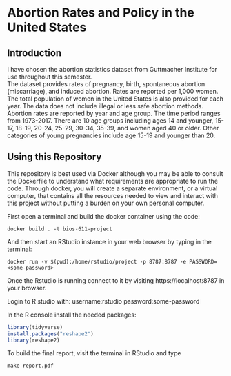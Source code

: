 Abortion Rates and Policy in the United States
===============

Introduction
------------
I have chosen the abortion statistics dataset from Guttmacher Institute for use throughout this semester.  
The dataset provides rates of pregnancy, birth, spontaneous abortion (miscarriage), and induced 
abortion. Rates are reported per 1,000 women. The total population of women in the United States is 
also provided for each year. The data does not include illegal or less safe abortion methods. Abortion 
rates are reported by year and age group. The time period ranges from 1973-2017. There are 10 age 
groups including ages 14 and younger, 15-17, 18-19, 20-24, 25-29, 30-34, 35-39, and 
women aged 40 or older. Other categories of young pregnancies include age 15-19 and younger than 20. 

Using this Repository
---------------------
This repository is best used via Docker although you may be able to consult the Dockerfile to understand what requirements are appropriate to run the code. Through docker, you will create a separate environment, or a virtual computer, that contains all the resources needed to view and interact with this project without putting a burden on your own personal computer.

First open a terminal and build the docker container using the code:
```
docker build . -t bios-611-project
```

And then start an RStudio instance in your web browser by typing in the terminal:

```
docker run -v $(pwd):/home/rstudio/project -p 8787:8787 -e PASSWORD=<some-password>
```

Once the Rstudio is running connect to it by visiting
https://localhost:8787 in your browser. 

Login to R studio with:
  username:rstudio
  password:some-password


In the R console install the needed packages:

```R
library(tidyverse)
install.packages("reshape2")
library(reshape2)
```

To build the final report, visit the terminal in RStudio and type

```
make report.pdf
```